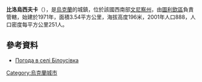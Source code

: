 {{coord|48|39|44|N|29|7|59|E|scale:30000|display=title}}

'''比洛烏西夫卡'''（{{lang-uk|Білоусівка}}），是[[烏克蘭|烏克蘭]]的城鎮，位於該國西南部[[文尼察州|文尼察州]]，由[[圖利欽區|圖利欽區]]負責管轄，始建於1971年，面積3.54平方公里，海拔高度196米，2001年人口888，人口密度每平方公里251人。

==參考資料==
* [http://weather.in.ua/ua/vinnickaja/1352 Погода в селі Білоусівка] {{Wayback|url=http://weather.in.ua/ua/vinnickaja/1352 |date=20160305083129 }}

{{Ukraine-geo-stub}}
[[Category:烏克蘭城市|Category:烏克蘭城市]]